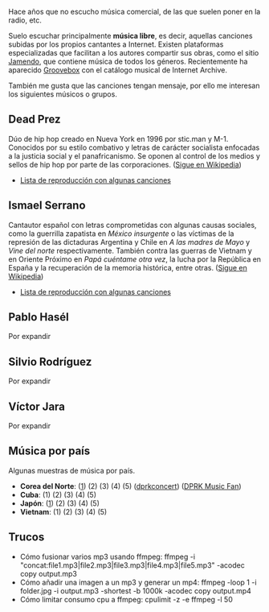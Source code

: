{{header|1=Música}}

Hace años que no escucho música comercial, de las que suelen poner en la radio, etc.

Suelo escuchar principalmente '''música libre''', es decir, aquellas canciones subidas por los propios cantantes a Internet. Existen plataformas especializadas que facilitan a los autores compartir sus obras, como el sitio [https://www.jamendo.com Jamendo], que contiene música de todos los géneros. Recientemente ha aparecido [https://groovebox.org Groovebox] con el catálogo musical de Internet Archive.

También me gusta que las canciones tengan mensaje, por ello me interesan los siguientes músicos o grupos.

== Dead Prez ==
{{youtube|id=NWSs77u4_I0}}

Dúo de hip hop creado en Nueva York en 1996 por stic.man y M-1. Conocidos por su estilo combativo y letras de carácter socialista enfocadas a la justicia social y el panafricanismo. Se oponen al control de los medios y sellos de hip hop por parte de las corporaciones. ([https://es.wikipedia.org/wiki/Dead_prez Sigue en Wikipedia])

<ul>
    <li>[https://www.youtube.com/playlist?list=PLSNLaAwR6E8xQFzXM3EgjLxoi54FmHema Lista de reproducción con algunas canciones]</li>
</ul>

== Ismael Serrano ==

Cantautor español con letras comprometidas con algunas causas sociales, como la guerrilla zapatista en ''México insurgente'' o las víctimas de la represión de las dictaduras Argentina y Chile en ''A las madres de Mayo'' y ''Vine del norte'' respectivamente. También contra las guerras de Vietnam y en Oriente Próximo en ''Papá cuéntame otra vez'', la lucha por la República en España y la recuperación de la memoria histórica, entre otras. ([https://es.wikipedia.org/wiki/Ismael_Serrano Sigue en Wikipedia])</p>

<ul>
    <li>[https://www.youtube.com/playlist?list=PLSNLaAwR6E8xOTQm4zjEyg2g7wr4V1hSS Lista de reproducción con algunas canciones]</li>
</ul>

== Pablo Hasél ==

Por expandir

== Silvio Rodríguez ==

Por expandir

== Víctor Jara ==

Por expandir

== Música por país ==

Algunas muestras de música por país.
{{youtube|id=RrZkd4k_QPQ}}

* '''Corea del Norte''': ([https://www.youtube.com/watch?v=RrZkd4k_QPQ 1]) (2) (3) (4) (5) ([https://www.youtube.com/channel/UChp0f0Tm7s3mFhYPg0Gh-sw dprkconcert]) ([https://www.youtube.com/user/201201051658 DPRK Music Fan])
* '''Cuba''': (1) (2) (3) (4) (5)
* '''Japón''': ([https://www.youtube.com/watch?v=-xu24sPbVR0 1]) (2) (3) (4) (5)
* '''Vietnam''': (1) (2) (3) (4) (5)

== Trucos ==

* Cómo fusionar varios mp3 usando ffmpeg: ffmpeg -i "concat:file1.mp3|file2.mp3|file3.mp3|file4.mp3|file5.mp3" -acodec copy output.mp3
* Cómo añadir una imagen a un mp3 y generar un mp4: ffmpeg -loop 1 -i folder.jpg -i output.mp3 -shortest -b 1000k -acodec copy output.mp4
* Cómo limitar consumo cpu a ffmpeg: cpulimit -z -e ffmpeg -l 50

{{footer}}

